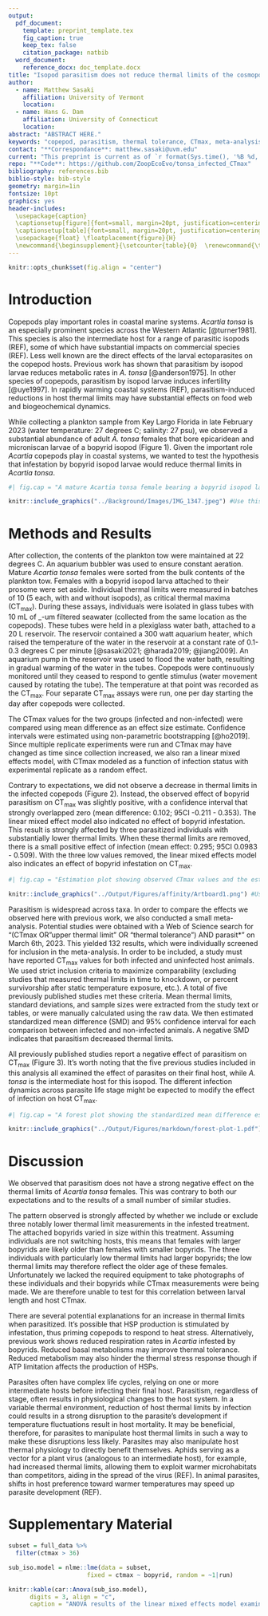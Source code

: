 ```yaml
---
output: 
  pdf_document:
    template: preprint_template.tex
    fig_caption: true
    keep_tex: false
    citation_package: natbib
  word_document: 
    reference_docx: doc_template.docx
title: "Isopod parasitism does not reduce thermal limits of the cosmopolitan copepod *Acartia tonsa*"
author:
  - name: Matthew Sasaki
    affiliation: University of Vermont
    location: 
  - name: Hans G. Dam
    affiliation: University of Connecticut
    location: 
abstract: "ABSTRACT HERE."
keywords: "copepod, parasitism, thermal tolerance, CTmax, meta-analysis"
contact: "**Correspondance**: matthew.sasaki@uvm.edu" 
current: "This preprint is current as of `r format(Sys.time(), '%B %d, %Y')`"
repo: "**Code**: https://github.com/ZoopEcoEvo/tonsa_infected_CTmax"
bibliography: references.bib
biblio-style: bib-style
geometry: margin=1in
fontsize: 10pt
graphics: yes
header-includes: 
  \usepackage{caption}    
  \captionsetup[figure]{font=small, margin=20pt, justification=centering}
  \captionsetup[table]{font=small, margin=20pt, justification=centering}
  \usepackage{float} \floatplacement{figure}{H} 
  \newcommand{\beginsupplement}{\setcounter{table}{0}  \renewcommand{\thetable}{S\arabic{table}} \setcounter{figure}{0} \renewcommand{\thefigure}{S\arabic{figure}}}
---
```


```r
knitr::opts_chunk$set(fig.align = "center")
```

# Introduction

Copepods play important roles in coastal marine systems. *Acartia tonsa* is an especially prominent species across the Western Atlantic [@turner1981]. This species is also the intermediate host for a range of parasitic isopods (REF), some of which have substantial impacts on commercial species (REF). Less well known are the direct effects of the larval ectoparasites on the copepod hosts. Previous work has shown that parasitism by isopod larvae reduces metabolic rates in *A. tonsa* [@anderson1975]. In other species of copepods, parasitism by isopod larvae induces infertility [@uye1997]. In rapidly warming coastal systems (REF), parasitism-induced reductions in host thermal limits may have substantial effects on food web and biogeochemical dynamics.

While collecting a plankton sample from Key Largo Florida in late February 2023 (water temperature: 27 degrees C; salinity: 27 psu), we observed a substantial abundance of adult *A. tonsa* females that bore epicaridean and microniscan larvae of a bopyrid isopod (Figure 1). Given the important role *Acartia* copepods play in coastal systems, we wanted to test the hypothesis that infestation by bopyrid isopod larvae would reduce thermal limits in *Acartia tonsa*.

```r
#| fig.cap = "A mature Acartia tonsa female bearing a bopyrid isopod larva. Image was taken after returning from the field site using a _ microscope."

knitr::include_graphics("../Background/Images/IMG_1347.jpeg") #Use this when filling in figures from analysis 
```

# Methods and Results

After collection, the contents of the plankton tow were maintained at 22 degrees C. An aquarium bubbler was used to ensure constant aeration. Mature *Acartia tonsa* females were sorted from the bulk contents of the plankton tow. Females with a bopyrid isopod larva attached to their prosome were set aside. Individual thermal limits were measured in batches of 10 (5 each, with and without isopods), as critical thermal maxima (CT~max~). During these assays, individuals were isolated in glass tubes with 10 mL of \_-um filtered seawater (collected from the same location as the copepods). These tubes were held in a plexiglass water bath, attached to a 20 L reservoir. The reservoir contained a 300 watt aquarium heater, which raised the temperature of the water in the reservoir at a constant rate of 0.1-0.3 degrees C per minute [@sasaki2021; @harada2019; @jiang2009]. An aquarium pump in the reservoir was used to flood the water bath, resulting in gradual warming of the water in the tubes. Copepods were continuously monitored until they ceased to respond to gentle stimulus (water movement caused by rotating the tube). The temperature at that point was recorded as the CT~max~. Four separate CT~max~ assays were run, one per day starting the day after copepods were collected.

The CTmax values for the two groups (infected and non-infected) were compared using mean difference as an effect size estimate. Confidence intervals were estimated using non-parametric bootstrapping [@ho2019]. Since multiple replicate experiments were run and CTmax may have changed as time since collection increased, we also ran a linear mixed effects model, with CTmax modeled as a function of infection status with experimental replicate as a random effect.

Contrary to expectations, we did not observe a decrease in thermal limits in the infected copepods (Figure 2). Instead, the observed effect of bopyrid parasitism on CT~max~ was slightly positive, with a confidence interval that strongly overlapped zero (mean difference: 0.102; 95CI -0.211 - 0.353). The linear mixed effect model also indicated no effect of bopyrid infestation. This result is strongly affected by three parasitized individuals with substantially lower thermal limits. When these thermal limits are removed, there is a small positive effect of infection (mean effect: 0.295; 95CI 0.0983 - 0.509). With the three low values removed, the linear mixed effects model also indicates an effect of bopyrid infestation on CT~max~.

```r
#| fig.cap = "Estimation plot showing observed CTmax values and the estimated effect of parasitism. The three low thermal limits that were excluded are shown as empty symbols, and are not included in the sample sizes."

knitr::include_graphics("../Output/Figures/affinity/Artboard1.png") #Use this when filling in figures from analysis 
```

Parasitism is widespread across taxa. In order to compare the effects we observed here with previous work, we also conducted a small meta-analysis. Potential studies were obtained with a Web of Science search for "(CTmax OR "upper thermal limit" OR "thermal tolerance") AND parasit\*" on March 6th, 2023. This yielded 132 results, which were individually screened for inclusion in the meta-analysis. In order to be included, a study must have reported CT~max~ values for both infected and uninfected host animals. We used strict inclusion criteria to maximize comparability (excluding studies that measured thermal limits in time to knockdown, or percent survivorship after static temperature exposure, etc.). A total of five previously published studies met these criteria. Mean thermal limits, standard deviations, and sample sizes were extracted from the study text or tables, or were manually calculated using the raw data. We then estimated standardized mean difference (SMD) and 95% confidence interval for each comparison between infected and non-infected animals. A negative SMD indicates that parasitism decreased thermal limits.

All previously published studies report a negative effect of parasitism on CT~max~ (Figure 3). It's worth noting that the five previous studies included in this analysis all examined the effect of parasites on their final host, while *A. tonsa* is the intermediate host for this isopod. The different infection dynamics across parasite life stage might be expected to modify the effect of infection on host CT~max~.

```r
#| fig.cap = "A forest plot showing the standardized mean difference estimate for each comparison of CTmax for infected and non-infected hosts, along with the 95 percent confidence interval. The size of each point is proportional to the weight of each contrast. The diamond at the bottom of the plot summarizes the overall effect estimate. "

knitr::include_graphics("../Output/Figures/markdown/forest-plot-1.pdf") #Use this when filling in figures from analysis 
```

# Discussion

We observed that parasitism does not have a strong negative effect on the thermal limits of *Acartia tonsa* females. This was contrary to both our expectations and to the results of a small number of similar studies.

The pattern observed is strongly affected by whether we include or exclude three notably lower thermal limit measurements in the infested treatment. The attached bopyrids varied in size within this treatment. Assuming individuals are not switching hosts, this means that females with larger bopyrids are likely older than females with smaller bopyrids. The three individuals with particularly low thermal limits had larger bopyrids; the low thermal limits may therefore reflect the older age of these females. Unfortunately we lacked the required equipment to take photographs of these individuals and their bopyrids while CTmax measurements were being made. We are therefore unable to test for this correlation between larval length and host CTmax.

There are several potential explanations for an increase in thermal limits when parasitized. It's possible that HSP production is stimulated by infestation, thus priming copepods to respond to heat stress. Alternatively, previous work shows reduced respiration rates in *Acartia* infested by bopyrids. Reduced basal metabolisms may improve thermal tolerance. Reduced metabolism may also hinder the thermal stress response though if ATP limitation affects the production of HSPs.

Parasites often have complex life cycles, relying on one or more intermediate hosts before infecting their final host. Parasitism, regardless of stage, often results in physiological changes to the host system. In a variable thermal environment, reduction of host thermal limits by infection could results in a strong disruption to the parasite's development if temperature fluctuations result in host mortality. It may be beneficial, therefore, for parasites to manipulate host thermal limits in such a way to make these disruptions less likely. Parasites may also manipulate host thermal physiology to directly benefit themselves. Aphids serving as a vector for a plant virus (analogous to an intermediate host), for example, had increased thermal limits, allowing them to exploit warmer microhabitats than competitors, aiding in the spread of the virus (REF). In animal parasites, shifts in host preference toward warmer temperatures may speed up parasite development (REF).

\newpage

```{=tex}
\beginsupplement
```
# Supplementary Material

```r
subset = full_data %>%  
  filter(ctmax > 36) 

sub_iso.model = nlme::lme(data = subset, 
                      fixed = ctmax ~ bopyrid, random = ~1|run)

knitr::kable(car::Anova(sub_iso.model), 
      digits = 3, align = "c",
      caption = "ANOVA results of the linear mixed effects model examining variation in CTmax as a function of infection status. CTmax assay was included as a random effect.")
```
